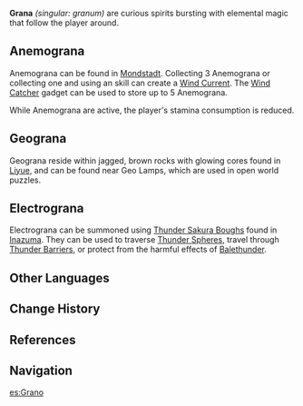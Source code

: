 {{Terminology Infobox
|image        = <gallery>
Anemograna.png|Anemograna
Geograna.png|Geograna
Electrogranum.png|Electrograna
</gallery>
|world        = Teyvat
|type         = Exploration
}}
'''Grana''' ''(singular: granum)'' are curious spirits bursting with elemental magic that follow the player around.

==Anemograna==
{{Main|Anemograna}}
Anemograna can be found in [[Mondstadt]]. Collecting 3 Anemograna or collecting one and using an {{Anemo}} skill can create a [[Wind Current]]. The [[Wind Catcher]] gadget can be used to store up to 5 Anemograna.

While Anemograna are active, the player's stamina consumption is reduced.

==Geograna==
{{Main|Geograna}}
Geograna reside within jagged, brown rocks with glowing cores found in [[Liyue]], and can be found near Geo Lamps, which are used in open world puzzles.

==Electrograna==
{{Main|Electrograna}}
Electrograna can be summoned using [[Thunder Sakura Bough]]s found in [[Inazuma]]. They can be used to traverse [[Thunder Sphere]]s, travel through [[Thunder Barrier]]s, or protect from the harmful effects of [[Balethunder]].

==Other Languages==
{{Other Languages
|en      = Granum<!--plural: Grana-->
|en_tl   = Seed
|en_lang = la
|zhs     = 种子
|zhs_rm  = Zhǒngzi
|zht     = 種子
|zht_rm  = Zhǒngzǐ
|zh_tl   = Seed
|ja      = {{Rubi|種|たね}}
|ja_rm   = Tane<ref>{{ref/Companion|Sucrose|note=Japanese Voice-Over}}</ref>
|ja_tl   = Seed
|ko      = 씨앗
|ko_rm   = Ssiat
|ko_tl   = Seed
|es      = Grano<!--plural: Granos-->
|es_tl   = Grain
|fr      = Granum<!--plural: Granums-->
|ru      = Гранум<!--plural: Гранумы-->
|th      = Granum
|vi      = Hạt Giống
|vi_tl   = Seed
|de      = Granum<!--plural: Grana-->
|id      = Granum
|pt      = Grão<!--plural: Grãos-->
|pt_tl   = 
}}

==Change History==
{{Change History|1.0}}

==References==
{{Reflist}}

==Navigation==
{{Exploration Navbox}}

[[es:Grano]]